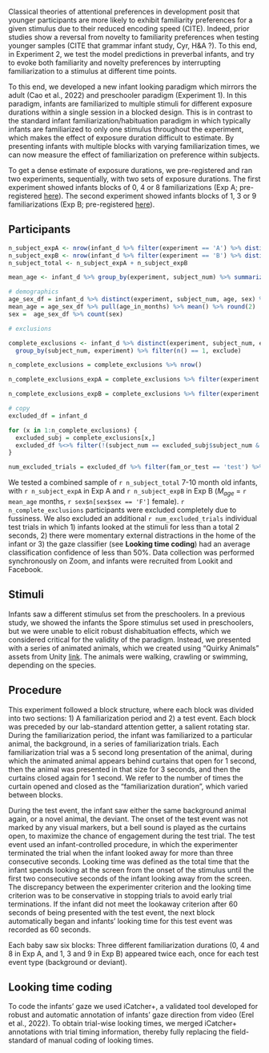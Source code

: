

Classical theories of attentional preferences in development posit that younger participants are more likely to exhibit familiarity preferences for a given stimulus due to their reduced encoding speed (CITE). Indeed, prior studies show a reversal from novelty to familiarity preferences when testing younger samples (CITE that grammar infant study, Cyr, H&A ?). To this end, in Experiment 2, we test the model predictions in preverbal infants, and try to evoke both familiarity and novelty preferences by interrupting familiarization to a stimulus at different time points. 

To this end, we developed a new infant looking paradigm which mirrors the adult (Cao et al., 2022) and preschooler paradigm (Experiment 1). In this paradigm, infants are familiarized to multiple stimuli for different exposure durations within a single session in a blocked design. This is in contrast to the standard infant familiarization/habituation paradigm in which typically infants are familiarized to only one stimulus throughout the experiment, which makes the effect of exposure duration difficult to estimate. By presenting infants with multiple blocks with varying familiarization times, we can now measure the effect of familiarization on preference within subjects.

To get a dense estimate of exposure durations, we pre-registered and ran two experiments, sequentially, with two sets of exposure durations. The first experiment showed infants blocks of 0, 4 or 8 familiarizations (Exp A; pre-registered [here](https://osf.io/gux4f/?view_only=b4d6d0118dfa41a79fb431d389f4fecc)). The second experiment showed infants blocks of 1, 3 or 9 familiarizations (Exp B; pre-registered [here](https://osf.io/w6pgu/?view_only=39ee108159884761a0c5bc68d11918df)).



## Participants

```r
n_subject_expA <- nrow(infant_d %>% filter(experiment == 'A') %>% distinct(subject_num))
n_subject_expB <- nrow(infant_d %>% filter(experiment == 'B') %>% distinct(subject_num))
n_subject_total <- n_subject_expA + n_subject_expB

mean_age <- infant_d %>% group_by(experiment, subject_num) %>% summarize(age_in_months = mean(age)/30) %>% pull(age_in_months) %>% mean() %>% round(2)

# demographics
age_sex_df = infant_d %>% distinct(experiment, subject_num, age, sex) %>% mutate(age_in_months = age/30) 
mean_age = age_sex_df %>% pull(age_in_months) %>% mean() %>% round(2)
sex =  age_sex_df %>% count(sex)

# exclusions

complete_exclusions <- infant_d %>% distinct(experiment, subject_num, exclude) %>% 
  group_by(subject_num, experiment) %>% filter(n() == 1, exclude) 

n_complete_exclusions = complete_exclusions %>% nrow()

n_complete_exclusions_expA = complete_exclusions %>% filter(experiment == 'A') %>% nrow()

n_complete_exclusions_expB = complete_exclusions %>% filter(experiment == 'B') %>% nrow()

# copy
excluded_df = infant_d

for (x in 1:n_complete_exclusions) {
  excluded_subj = complete_exclusions[x,]
  excluded_df %<>% filter(!(subject_num == excluded_subj$subject_num & experiment == excluded_subj$experiment))
}

num_excluded_trials = excluded_df %>% filter(fam_or_test == 'test') %>% count(exclude) %>% filter(exclude) %>% pull(n)

```

We tested a combined sample of `r n_subject_total` 7-10 month old infants, with `r n_subject_expA` in Exp A and `r n_subject_expB` in Exp B ($M_{age}$ = `r mean_age` months, `r sex$n[sex$sex == 'F']` female). `r n_complete_exclusions` participants were excluded completely due to fussiness. We also excluded an additional `r num_excluded_trials` individual test trials in which 1) infants looked at the stimuli for less than a total 2 seconds, 2) there were momentary external distractions in the home of the infant or 3) the gaze classifier (see **Looking time coding**) had an average classification confidence of less than 50%. Data collection was performed synchronously on Zoom, and infants were recruited from Lookit and Facebook. 


## Stimuli

Infants saw a different stimulus set from the preschoolers. In a previous study, we showed the infants the Spore stimulus set used in preschoolers, but we were unable to elicit robust dishabituation effects, which we considered critical for the validity of the paradigm. Instead, we presented with a series of animated animals, which we created using "Quirky Animals" assets from Unity [link](https://tinyurl.com/469xxrn7). The animals were walking, crawling or swimming, depending on the species.

## Procedure

This experiment followed a block structure, where each block was divided into two sections: 1) A familiarization period and 2) a test event. Each block was preceded by our lab-standard attention getter, a salient rotating star. During the familiarization period, the infant was familiarized to a particular animal, the background, in a series of familiarization trials. Each familiarization trial was a 5 second long presentation of the animal, during which the animated animal appears behind curtains that open for 1 second, then the animal was presented in that size for 3 seconds, and then the curtains closed again for 1 second. We refer to the number of times the curtain opened and closed as the "familiarization duration", which varied between blocks.

During the test event, the infant saw either the same background animal again, or a novel animal, the deviant. The onset of the test event was not marked by any visual markers, but a bell sound is played as the curtains open, to maximize the chance of engagement during the test trial. The test event used an infant-controlled procedure, in which the experimenter terminated the trial when the infant looked away for more than three consecutive seconds. Looking time was defined as the total time that the infant spends looking at the screen from the onset of the stimulus until the first two consecutive seconds of the infant looking away from the screen. The discrepancy between the experimenter criterion and the looking time criterion was to be conservative in stopping trials to avoid early trial terminations. If the infant did not meet the lookaway criterion after 60 seconds of being presented with the test event, the next block automatically began and infants’ looking time for this test event was recorded as 60 seconds.

Each baby saw six blocks: Three different familiarization durations (0, 4 and 8 in Exp A, and 1, 3 and 9 in Exp B) appeared twice each, once for each test event type (background or deviant). 


## Looking time coding
To code the infants’ gaze we used iCatcher+, a validated tool developed for robust and automatic annotation of infants’ gaze direction from video (Erel et al., 2022). To obtain trial-wise looking times, we merged iCatcher+ annotations with trial timing information, thereby fully replacing the field-standard of manual coding of looking times. 


